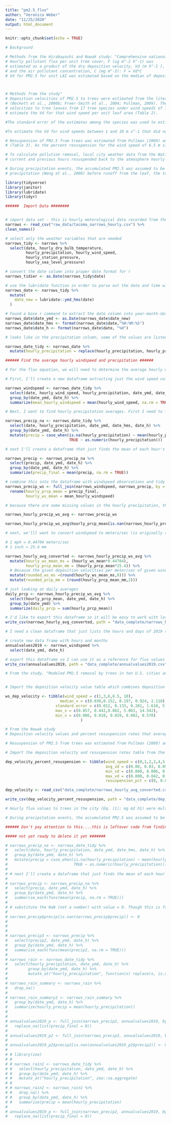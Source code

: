 ```yaml
---
title: "pm2.5_flux"
author: "Veronica Weber"
date: "11/25/2020"
output: html_document
---
```


```r
knitr::opts_chunk$set(echo = TRUE)
```

```r
# Background 

# Methods from the Hirabayashi and Nowak study: "Comprehensive national database of tree effects on air quality and human health in the United States" - 2015
# Hourly pollutant flux per unit tree cover, F (ug m^-2 h^-1) was
# estimated as a product of the dry deposition velocity, Vd (m h^-1 ),
# and the air pollutant concentration, C (mg m^-3): F = Vd*C
# Vd for PM2.5 for unit LAI was estimated based on the median of deposition velocity measurements for varied wind speeds reported in the literature. Vd was then multiplied by LAI, and F for PM2.5 was computed accounting for the resuspension of the particles from leaves to the atmosphere due to the wind and wash-off of particles from leaves to the ground by precipitation. The detailed process for PM2.5 dry depositions is given in Nowak et al. (2013).



# Methods from the study"
# Deposition velocities of PM2.5 to trees were estimated from the literature and varied with wind speed 
# (Beckett et al., 2000b; Freer-Smith et al., 2004; Pullman, 2009). These papers measured deposition     
# velocities to tree leaves from 17 tree species under wind speeds of 1, 3, 6, 8, 9 and 10 m s^-1. For  each wind speed, the median deposition velocities from the measured deposition velocities was used to
# estimate the Vd for that wind speed per unit leaf area (Table 2). 

#The standard error of the estimates among the species was used to estimate a potential range of values of deposition velocities. The 95 percent confidence interval of median deposition velocity per wind speed was used to estimate a maximum deposition for the wind speed. As 95 percent confidence interval for the lower range of deposition velocities produced negative deposition velocities, the minimum average Vd from any species was used to represent the minimum Vd for the wind speed. 

#To estimate the Vd for wind speeds between 1 and 10 m s^-1 that did not have a measured Vd, values were interpolated between the closest measured values. For wind speeds above 10 m s^-11, the Vd for 10 m s^-1 was used; for a wind speed of 0 m s^-1, the Vd was assumed to be 0ms^-1 (Table 3).

# Resuspension of PM2.5 from trees was estimated from Pullman (2009) and varied with wind speed. This paper measured percent resuspension of PM2.5 from tree leaves of three tree species under wind speeds of 6.5, 10 and 13 m s1. The average percent resuspension for the trees species and wind speed was calculated
# (Table 3). As the percent resuspension for the wind speed of 6.5 m s1 was 9.5%, a value of 9% was assumed for a wind speed of 6 m s1 and 10% for 7 m s1. The percent resuspension for a wind speed of 0 m s1 was assumed to be 0%. To estimate the percent resuspension for wind speeds between 0 and 13 m s1 that did not have measured resuspension rates, values were interpolated from the closest measured values (or assumed value at wind speed of 0 m s1). For wind speeds above 13 m s1, the percent resuspension rate for 13 m s1 was used (Table 3).

# To calculate pollution removal, local city weather data from the National Climatic Data Center were used to obtain hourly wind speed and precipitation data. Hourly flux values to trees in the city (Eq. (1); mg m2 h1) were multiplied by total leaf surface area (m2) with hourly Vd based on local wind speed (Table 3). Flux values were accumulated hourly with a percent of the total accumulated PM2.5 over the
# current and previous hours resuspended back to the atmosphere hourly based on local wind speed. PM2.5 was accumulated upon leaves and resuspended from leaves during non-precipitation periods.

# During precipitation events, the accumulated PM2.5 was assumed to be washed off to the ground surface depending upon the magnitude of the precipitation event (Pe in mm). As leaves capture about 0.2 mm of
# precipitation (Wang et al., 2008) before runoff from the leaf, the total precipitation storage capacity (Ps in mm) of the canopy was calculated as 0.2  LAI. If Pe was greater than Ps, then all particles were assumed to be removed from the leaves and resuspension dropped to zero. When the Pe was less than Ps, no particles were removed from the leaves as there was no runoff from the leaves. After the rain stopped, PM2.5 began accumulating on and resuspending from leaves again. Water on the leaves after rain events was reduced hourly based on evaporation rates calculated from meteorological conditions. The annual flux to tree leaves was estimated as the total PM2.5 washed off leaves during the year plus the amount remaining on leaves at the end of the year.

```

```r
library(tidyverse)
library(janitor)
library(lubridate)
library(tidyr)

######  Import Data ########


# import data set - this is hourly meterological data recorded from the Tacoma Narrows airport: 
narrows <- read_csv("raw_data/tacoma_narrows_hourly.csv") %>% 
clean_names() 

# select only the weather variables that are needed 
narrows_tidy <- narrows %>% 
  select(date, hourly_dry_bulb_temperature,
         hourly_precipitation, hourly_wind_speed,
         hourly_station_pressure,
         hourly_sea_level_pressure)

# convert the date column into proper date format for r
narrows_tidier <- as.Date(narrows_tidy$date)

# use the lubridate function in order to parse out the date and time within the column
narrows_date <- narrows_tidy %>% 
  mutate(
    date_new = lubridate::ymd_hms(date)
  )

# Found a base r command to extract the date column into year-month-date and hours-minutes-seconds
narrows_date$date_ymd <- as.Date(narrows_date$date_new)
narrows_date$date_hms <- format(narrows_date$date,"%H:%M:%S")
narrows_date$date_h <- format(narrows_date$date, "%H")

# looks like in the precipitation column, some of the values are listed at "T". According to the Local Climatological Data (LCD) summaries which provide a synopsis of climatic values for a single weather station over a specific month, a "T" value indicates a "trace" amount of precipitation. I'll replace these as 0 value. 

narrows_date_tidy <- narrows_date %>% 
  mutate(hourly_precipitation = replace(hourly_precipitation, hourly_precipitation == "T", 0))

```

```r

###### Find the average hourly windspeed and precipitation ######

# For the flux equation, we will need to determine the average hourly windspeeds and precipitation levels for each hour out of the year

# First, I'll create a new dataframe extracting just the wind speed values:

narrows_windspeed <- narrows_date_tidy %>% 
  select(date, hourly_wind_speed, hourly_precipitation, date_ymd, date_hms, date_h) %>% 
  group_by(date_ymd, date_h) %>% 
  summarize(mean_hourly_windspeed = mean(hourly_wind_speed, na.rm = TRUE)) 

# Next, I want to find hourly precipitation averages. First I need to find the average of precipitation values when there are NA values present in some of the observations. For whatever reason, when I originally tried writing this code and left in the summarize column to find the means of hourly precipitation with na.rm = True, it returned all NA values. So I'm doing this workaround instead:

narrows_precip_na <- narrows_date_tidy %>% 
  select(date, hourly_precipitation, date_ymd, date_hms, date_h) %>% 
  group_by(date_ymd, date_h) %>% 
  mutate(precip = case_when(is.na(hourly_precipitation) ~ mean(hourly_precipitation, na.rm = TRUE),
                            TRUE ~ as.numeric(hourly_precipitation))) 

# next I'll create a dataframe that just finds the mean of each hour's precipitation observations without factoring in the NA values 

narrows_precip <- narrows_precip_na %>% 
  select(precip, date_ymd, date_h) %>% 
  group_by(date_ymd, date_h) %>% 
  summarize(precip_final = mean(precip, na.rm = TRUE))

# combine this into the dataframe with windspeed observations and tidy up the names to reflect that they are averages: 
narrows_precip_ws <- full_join(narrows_windspeed, narrows_precip, by = c("date_ymd", "date_h")) %>% 
  rename(hourly_prcp_mean = precip_final,
         hourly_ws_mean = mean_hourly_windspeed)

# because there are some missing values in the hourly precipitation, that are recorded as NaN (not a number), I'll convert these to 0 - ideally I will substitute in the closest values at some other point. 

narrows_hourly_precip_ws_avg <- narrows_precip_ws

narrows_hourly_precip_ws_avg$hourly_prcp_mean[is.nan(narrows_hourly_precip_ws_avg$hourly_prcp_mean)] <- 0

# next, we'lll want to convert windspeed to meters/sec (is originally recorded in miles per hour) and convert precipitation to mm (is currently recorded in inches)

# 1 mph = 0.44704 meters/sec
# 1 inch = 25.4 mm

narrows_hourly_avg_converted <- narrows_hourly_precip_ws_avg %>% 
  mutate(hourly_ws_mean_ms = (hourly_ws_mean*0.44704),
         hourly_prcp_mean_mm = (hourly_prcp_mean*25.4)) %>% 
  # Because the given deposition velocities per meter/sec of given windspeed is only within 1 meter increments, I'm going to round the values to closest 1 meter using round 
  mutate(rounded_ws_ms =(round(hourly_ws_mean_ms,0))) %>% 
  mutate(rounded_prcp_mm = (round(hourly_prcp_mean_mm,2)))

# just looking at daily averages
daily_prcp <- narrows_hourly_precip_ws_avg %>% 
  select(hourly_prcp_mean, date_ymd, date_h) %>% 
  group_by(date_ymd) %>% 
  summarize(daily_prcp = sum(hourly_prcp_mean))


```

```r
# I'd like to export this dataframe so it will be easy to work with later
write_csv(narrows_hourly_avg_converted, path = "data_complete/narrows_hourly_avg_converted.csv")
```

```r
# I need a clean dataframe that just lists the hours and days of 2019 to merge other variables onto later. Since the windspeed dataframe already has these values, I'll just put them in here:

# create new data frame with hours and months
annualvalues2019 <- narrows_windspeed %>% 
  select(date_ymd, date_h)

# export this dataframe so I can use it as a reference for flux values later (displays all hours and dates of 2019)
write_csv(annualvalues2019, path = "data_complete/annualvalues2019.csv")
```

```r
# From the study, "Modeled PM2.5 removal by trees in ten U.S. cities and associated health effects" by Nowak et al, deposition velocity of PM2.5 to trees was estimated from the literature and varied with wind speed. (Beckett et al., 2000b; Freer-Smith et al., 2004; Pullman, 2009). These papers measured deposition velocities to tree leaves from 17 tree species under wind speeds of 1, 3, 6, 8, 9 and 10 m/sec. For each wind speed, the median deposition velocities from the measured deposition velocities was used to estimate the Vd for that wind speed per unit leaf area


# Import the deposition velocity value table which combines deposition velocity measurements in the prior (Beckett et al., 2000b; Freer-Smith et al., 2004; Pullman, 2009) studies: 

ws_dep_velocity <- tibble(wind_speed = c(1,3,6,8.5, 10),
                        median_v = c(0.030,0.152, 0.197, 0.924, 2.110),
                      standard_error = c(0.012, 0.133, 0.281, 1.610, 5.257),
                      max_v = c(0.057, 0.442,0.862, 5.063, 14.542),
                      min_v = c(0.006, 0.018, 0.029, 0.082, 0.570)
                                 )

# From the Nowak study
# Deposition velocity values and percent resuspension rates that averaged deposition velocity (Vd) that were missing values were interpolated between the closest values for windspeeds ranging from 1 - 10 m/sec. For wind speeds above 10 m/sec, the Vd for 10 m/sec was used, for a wind speed of 0, Vd was assumed to be 0.

# Resuspension of PM2.5 from trees was estimated from Pullman (2009) and varied with wind speed. This paper measured percent resuspension of PM2.5 from tree leaves of three tree species under wind speeds of 6.5, 10 and 13 m/sec. The average percent resuspension for the trees species and wind speed was calculated. To estimate the percent resuspension for wind speeds between 0 and 13 m/sec that did not have measured resuspension rates, values were interpolated from the closest measured values (or assumed value at wind speed of 0 m/sec). For wind speeds above 13 m/sec, the percent resuspension rate for 13 m/sec was used

# Import the deposition velocity and resuspension rates table from the Nowak study; 

dep_velocity_percent_resuspension <- tibble(wind_speed = c(0,1,2,3,4,5,6,7,8,9,10,11,12,13),
                                            avg_vd = c(0.00, 0.03, 0.09, 0.15, 0.17, 0.19, 0.20, 0.56, 0.92, 0.92, 2.11, 2.11, 2.11, 2.11),
                                            min_vd = c(0.000, 0.006, 0.012, 0.018, 0.022, 0.025, 0.029, 0.056, 0.082, 0.082, 0.570, 0.570, 0.570, 0.570),
                                            max_vd = c(0.000, 0.042, 0.163, 0.285, 0.349, 0.414, 0.478, 1.506, 2.534, 2.534, 7.367, 7.367, 7.367, 7.367),
                                            resuspension_pct = c(0, 0.015, 0.03, 0.045, 0.06, 0.075, 0.09, 0.10, 0.11, 0.12, 0.13, 0.16, 0.20, 0.23))

dep_velocity <- read_csv("data_complete/narrows_hourly_avg_converted.csv")

write_csv(dep_velocity_percent_resuspension, path = "data_complete/dep_velocity_percent_resuspension.csv")
```


```r
# Hourly flux values to trees in the city (Eq. (1); mg m2 h1) were multiplied by total leaf surface area (m2) with hourly Vd based on local wind speed (Table 3). Flux values were accumulated hourly with a percent of the total accumulated PM2.5 over the current and previous hours resuspended back to the atmosphere hourly based on local wind speed.

# During precipitation events, the accumulated PM2.5 was assumed to be washed off to the ground surface depending upon the magnitude of the precipitation event (Pe in mm). As leaves capture about 0.2 mm of precipitation (Wang et al., 2008) before runoff from the leaf, the total precipitation storage capacity (Ps in mm) of the canopy was calculated as 0.2  LAI. If Pe was greater than Ps, then all particles were assumed to be removed from the leaves and resuspension dropped to zero. When the Pe was less than Ps, no particles were removed from the leaves as there was no runoff from the leaves. After the rain stopped, PM2.5 began accumulating on and resuspending from leaves again.
```


```r
###### Don't pay attention to this....this is leftover code from finding hourly precipitation averages#### 

##### not yet ready to delete it yet #######

# narrows_precip_na <- narrows_date_tidy %>% 
#   select(date, hourly_precipitation, date_ymd, date_hms, date_h) %>% 
#   group_by(date_ymd, date_h) %>% 
#   mutate(precip = case_when(is.na(hourly_precipitation) ~ mean(hourly_precipitation, na.rm = TRUE),
#                             TRUE ~ as.numeric(hourly_precipitation))) 
# 
# # next I'll create a dataframe that just finds the mean of each hour's precipitation observations without factoring in the NA values 
# 
# narrows_precip <- narrows_precip_na %>% 
#   select(precip, date_ymd, date_h) %>% 
#   group_by(date_ymd, date_h) %>% 
#   summarise_each(funs(mean(precip, na.rm = TRUE))) 
#       
# # substitute the NaN (not a number) with value = 0. Though this is far from a perfect solution, it's the best guess to factor in a zero for missing precipitation values
# 
# narrows_precip$precip[is.nan(narrows_precip$precip)] <- 0
# 
#                 
# 
# narrows_precip3 <- narrows_precip %>% 
#   select(precip2, date_ymd, date_h) %>% 
#   group_by(date_ymd, date_h) %>% 
#   summarise_each(funs(mean(precip2, na.rm = TRUE))) 
#       
# narrows_rain <- narrows_date_tidy %>% 
#   select(hourly_precipitation, date_ymd, date_h) %>% 
#         group_by(date_ymd, date_h) %>% 
#         mutate_at("hourly_precipitation", function(x) replace(x, is.na(x), mean(x, na.rm = TRUE)) 
#                   
# narrows_rain_summary <- narrows_rain %>% 
#   drop_na() 
# 
# narrows_rain_summary2 <- narrows_rain_summary %>% 
#   group_by(date_ymd, date_h) %>% 
#   summarize(hourly_precip = mean(hourly_precipitation))
# 
# 
# annualvalues2019_p <- full_join(narrows_precip2, annualvalues2019, by = c("date_ymd", "date_h")) %>% 
#   replace_na(list(precip_final = 0))
# 
# annualvalues2019_p2 <- full_join(narrows_precip3, annualvalues2019, by = c("date_ymd", "date_h")) 
# 
# annualvalues2019_p2$precip2[is.nan(annualvalues2019_p2$precip2)] <- 0
# 
# # library(zoo)
# # 
# # narrows_rain1 <- narrows_date_tidy %>% 
# #   select(hourly_precipitation, date_ymd, date_h) %>% 
# #   group_by(date_ymd, date_h) %>% 
# #   mutate_at("hourly_precipitation", zoo::na.aggregate)
# # 
# # narrows_rain2 <- narrows_rain1 %>% 
# #   drop_na() %>% 
# #   group_by(date_ymd, date_h) %>% 
# #   summarise(precip = mean(hourly_precipitation)
# 
# annualvalues2019_p <- full_join(narrows_precip2, annualvalues2019, by = c("date_ymd", "date_h")) %>% 
#   replace_na(list(precip_final = 0))
```


